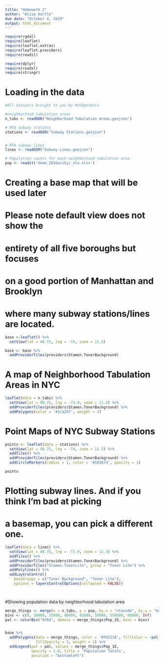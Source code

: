 ```yaml
---
title: "Homework 2"
author: "Alisa Hartle"
due date: "October 4, 2019"
output: html_document
---
```



  
```r
require(rgdal)
require(leaflet)
require(leaflet.extras)
require(leaflet.providers)
require(readit)

require(dplyr)
require(readxl)
require(stringr)
```

# Loading in the data

```r

#All datasets brought to you by NYCOpenData

#neighborhood tabulation areas
n_tabs <- readOGR("Neighborhood Tabulation Areas.geojson")

# MTA subway stations
stations <- readOGR("Subway Stations.geojson")


# MTA subway lines
lines <- readOGR("Subway Lines.geojson")

# Population counts for each neighborhood tabulation area
pop <- readit('demo_2016acs5yr_nta.xlsx')
```

# Creating a base map that will be used later
# Please note default view does not show the 
# entirety of all five boroughs but focuses
# on a good portion of Manhattan and Brooklyn
# where many subway stations/lines are located.

```r

base <-leaflet() %>%
  setView(lat = 40.75, lng = -74, zoom = 11.3) 

base <- base %>%
  addProviderTiles(providers$Stamen.TonerBackground)

```


# A map of Neighborhood Tabulation Areas in NYC
```r


leaflet(data = n_tabs) %>%
  setView(lat = 40.75, lng = -73.9, zoom = 11.3) %>%
  addProviderTiles(providers$Stamen.TonerBackground) %>%
  addPolygons(color = '#2ca25f', weight = 2)


```


# Point Maps of NYC Subway Stations
```r


points <- leaflet(data = stations) %>%
  setView(lat = 40.75, lng = -74, zoom = 11.3) %>%
  addTiles() %>%
  addProviderTiles(providers$Stamen.TonerBackground) %>%
  addCircleMarkers(radius = 1, color = '#18567d', opacity = 1) 

points
```

# Plotting subway lines. And if you think I'm bad at picking 
# a basemap, you can pick a different one.

```r


leaflet(data = lines) %>%
  setView(lat = 40.75, lng = -73.9, zoom = 11.3) %>%
  addTiles() %>%
  addProviderTiles(providers$Stamen.TonerBackground) %>%
  addProviderTiles("Stamen.TonerLite", group = "Toner Lite") %>%
  addPolylines() %>%
  addLayersControl(
    baseGroups = c("Toner Background", "Toner Lite"),
    options = layersControlOptions(collapsed = FALSE))

 
```

#Showing population data by neighborhood tabulation area

```r

merge_things <- merge(x = n_tabs, y = pop, by.x = "ntacode", by.y = "GeoID")
bins <- c(0, 30000, 35000, 40000, 45000, 50000, 550000, 60000, Inf)
pal <- colorBin("OrRd", domain = merge_things$Pop_1E, bins = bins)


base %>%
  addPolygons(data = merge_things, color = '#7d2218', fillColor = ~pal(Pop_1E), 
              fillOpacity = 1, weight = 2) %>%
  addLegend(pal = pal, values = merge_things$Pop_1E,
            opacity = 1.0, title = 'Population Totals',
            position = "bottomleft")


```


